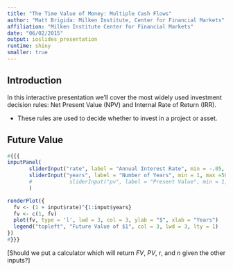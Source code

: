 ```yaml
---
title: "The Time Value of Money: Multiple Cash Flows"
author: "Matt Brigida: Milken Institute, Center for Financial Markets"
affiliation: "Milken Institute Center for Financial Markets"
date: "06/02/2015"
output: ioslides_presentation
runtime: shiny
smaller: true
---
```


## Introduction

In this interactive presentation we'll cover the most widely used investment decision rules: Net Present Value (NPV) and Internal Rate of Return (IRR).

- These rules are used to decide whether to invest in a project or asset.




## Future Value
```r
#{{{
inputPanel(
	   sliderInput("rate", label = "Annual Interest Rate", min = -.05, max =0.5, step = .01, value = .05),
	   sliderInput("years", label = "Number of Years", min = 1, max =50, step = 1, value = 10)
	   #            sliderInput("pv", label = "Present Value", min = 1, max =50, step = 1, value = 10),
	   )

renderPlot({
  fv <- (1 + input$rate)^{1:input$years}
  fv <- c(1, fv)
  plot(fv, type = 'l', lwd = 3, col = 3, ylab = "$", xlab = "Years")
  legend("topleft", "Future Value of $1", col = 3, lwd = 3, lty = 1)
})
#}}}
```


[Should we put a calculator which will return *FV*, *PV*, *r*, and *n* given the other inputs?]

<!---
```r
#{{{
# inputPanel(
#            sliderInput("corr", label = "Stock Correlation", min = -1, max =1, step = 1, value = 1)
#            )
# 
# renderPlot({
#   par(mfrow = c(2,1), mai = c(.1,.8,.3,.1))
#   x <- seq(0, 2 * pi, by = .01)
#   plot(0.25 * sin(x), type = 'l', lwd = 2, col = 3, ylab = "Asset Return", ylim = c(-.3, .3), xlab = "", xaxt = 'n')
# legend("topright", c("Stock 1", "Stock 2"), col = c(3, 4), lwd = c(2,2), lty = c(1,2))
# 
#   y <- 0
#   if (input$corr == -1){
#     lines(-0.25 * sin(x), type = 'l', lwd = 2, col = 4, lty = 2)
#   } else {
#     if (input$corr == 0){
#       lines(0.25 * cos(x), type = 'l', lwd = 2, col = 4, lty = 2)
#     } else {
#       lines(0.25 * sin(x), type = 'l', lwd = 2, col = 4, lty = 2)
#     }
#   }
# 
#   if (input$corr == -1){
#     plot(0 * sin(x), ylim = c(-.3, .3), ylab = "Port. Return", type  = 'l', lwd = 2, xaxt = 'n', xlab = "Time")
#   } else {
#     if (input$corr == 0){
#       plot(0.5 * 0.25 * sin(x), ylim = c(-.3, .3), ylab = "Port. Return", type  = 'l', lwd = 2, xaxt = 'n', xlab = "Time")
#     } else {
#       plot(0.25 * sin(x), ylim = c(-.3, .3), ylab = "Port. Return", type  = 'l', lwd = 2, xaxt = 'n', xlab = "Time")
#     }
#   } 
#   })
#}}}
```
-->
